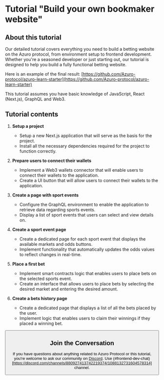 
# Tutorial "Build your own bookmaker website"

## About this tutorial

Our detailed tutorial covers everything you need to build a betting website on the Azuro protocol, from environment
setup to frontend development. Whether you're a seasoned developer or just starting out, our tutorial is designed to
help you build a fully functional betting website.

Here is an example of the final result: [https://github.com/Azuro-protocol/azuro-learn-starter](https://github.com/Azuro-protocol/azuro-learn-starter)

<div className="mt-6">
  <Callout type="info" emoji="ℹ️️">
    This tutorial assumes you have basic knowledge of JavaScript, React (Next.js), GraphQL and Web3.
  </Callout>
</div>

## Tutorial contents

1. **Setup a project**
    - Setup a new Next.js application that will serve as the basis for the project.
    - Install all the necessary dependencies required for the project to function correctly.

2. **Prepare users to connect their wallets**
    - Implement a Web3 wallets connector that will enable users to connect their wallets to the application.
    - Create a UI button that will allow users to connect their wallets to the application.

3. **Create a page with sport events**
    - Configure the GraphQL environment to enable the application to retrieve data regarding sports events.
    - Display a list of sport events that users can select and view details on.

4. **Create a sport event page**
    - Create a dedicated page for each sport event that displays the available markets and odds buttons.
    - Implement functionality that automatically updates the odds values to reflect changes in real-time.

5. **Place a first bet**
    - Implement smart contracts logic that enables users to place bets on the selected sports event.
    - Create an interface that allows users to place bets by selecting the desired market and entering the desired amount.

6. **Create a bets history page**
    - Create a dedicated page that displays a list of all the bets placed by the user.
    - Implement logic that enables users to claim their winnings if they placed a winning bet.

<Button className="mt-6" title="Let’s get started!" to="/build-own-app/tutorial/setup-a-project" />

## Join the Conversation

If you have questions about anything related to Azuro Protocol or this tutorial, you're welcome to ask our community
on [Discord](https://discord.gg/azuro). Use (#frontend-dev-chat)[https://discord.com/channels/880927413742219374/1088132731604578314] channel.

